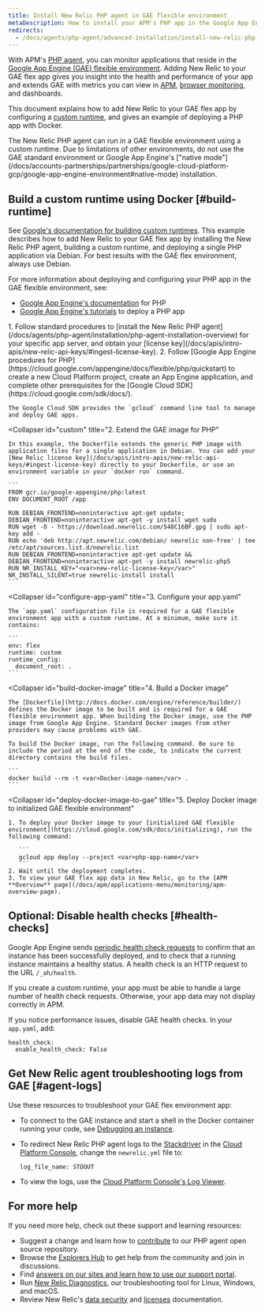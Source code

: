 ```yaml
---
title: Install New Relic PHP agent in GAE flexible environment
metaDescription: How to install your APM's PHP app in the Google App Engine (GAE) flexible environment.
redirects:
  - /docs/agents/php-agent/advanced-installation/install-new-relic-php-agent-gae-flexible-environment
---
```


With APM's [PHP agent](/docs/agents/php-agent/getting-started/introduction-new-relic-php), you can monitor applications that reside in the [Google App Engine (GAE) flexible environment](https://cloud.google.com/appengine/docs/flexible/php/). Adding New Relic to your GAE flex app gives you insight into the health and performance of your app and extends GAE with metrics you can view in [APM](/docs/apm/new-relic-apm/getting-started/introduction-new-relic-apm), [browser monitoring](/docs/browser/new-relic-browser/getting-started/introduction-new-relic-browser), and dashboards.

This document explains how to add New Relic to your GAE flex app by configuring a [custom runtime](https://cloud.google.com/appengine/docs/flexible/custom-runtimes/about-custom-runtimes), and gives an example of deploying a PHP app with Docker.

<Callout variant="important">
  The New Relic PHP agent can run in a GAE flexible environment using a custom runtime. Due to limitations of other environments, do not use the GAE standard environment or Google App Engine's ["native mode"](/docs/accounts-partnerships/partnerships/google-cloud-platform-gcp/google-app-engine-environment#native-mode) installation.
</Callout>

## Build a custom runtime using Docker [#build-runtime]

See [Google's documentation for building custom runtimes](https://cloud.google.com/appengine/docs/flexible/custom-runtimes/build). This example describes how to add New Relic to your GAE flex app by installing the New Relic PHP agent, building a custom runtime, and deploying a single PHP application via Debian. For best results with the GAE flex environment, always use Debian.

For more information about deploying and configuring your PHP app in the GAE flexible environment, see:

* [Google App Engine's documentation](https://cloud.google.com/appengine/docs/flexible/php/) for PHP
* [Google App Engine's tutorials](https://cloud.google.com/appengine/docs/flexible/php/tutorials) to deploy a PHP app

<CollapserGroup>
  <Collapser
    id="setup-gae"
    title="1. Set up the GAE project and install dependencies"
  >
    1. Follow standard procedures to [install the New Relic PHP agent](/docs/agents/php-agent/installation/php-agent-installation-overview) for your specific app server, and obtain your [license key](/docs/apis/intro-apis/new-relic-api-keys/#ingest-license-key).
    2. Follow [Google App Engine procedures for PHP](https://cloud.google.com/appengine/docs/flexible/php/quickstart) to create a new Cloud Platform project, create an App Engine application, and complete other prerequisites for the [Google Cloud SDK](https://cloud.google.com/sdk/docs/).

    The Google Cloud SDK provides the `gcloud` command line tool to manage and deploy GAE apps.
  </Collapser>

  <Collapser
    id="custom"
    title="2. Extend the GAE image for PHP"
  >
    In this example, the Dockerfile extends the generic PHP image with application files for a single application in Debian. You can add your [New Relic license key](/docs/apis/intro-apis/new-relic-api-keys/#ingest-license-key) directly to your Dockerfile, or use an environment variable in your `docker run` command.

    ```
    FROM gcr.io/google-appengine/php:latest
    ENV DOCUMENT_ROOT /app

    RUN DEBIAN_FRONTEND=noninteractive apt-get update; DEBIAN_FRONTEND=noninteractive apt-get -y install wget sudo
    RUN wget -O - https://download.newrelic.com/548C16BF.gpg | sudo apt-key add -
    RUN echo 'deb http://apt.newrelic.com/debian/ newrelic non-free' | tee /etc/apt/sources.list.d/newrelic.list
    RUN DEBIAN_FRONTEND=noninteractive apt-get update && DEBIAN_FRONTEND=noninteractive apt-get -y install newrelic-php5
    RUN NR_INSTALL_KEY="<var>new-relic-license-key</var>" NR_INSTALL_SILENT=true newrelic-install install
    ```
  </Collapser>

  <Collapser
    id="configure-app-yaml"
    title="3. Configure your app.yaml"
  >
    The `app.yaml` configuration file is required for a GAE flexible environment app with a custom runtime. At a minimum, make sure it contains:

    ```
    env: flex
    runtime: custom
    runtime_config:
      document_root: .
    ```
  </Collapser>

  <Collapser
    id="build-docker-image"
    title="4. Build a Docker image"
  >
    The [Dockerfile](http://docs.docker.com/engine/reference/builder/) defines the Docker image to be built and is required for a GAE flexible environment app. When building the Docker image, use the PHP image from Google App Engine. Standard Docker images from other providers may cause problems with GAE.

    To build the Docker image, run the following command. Be sure to include the period at the end of the code, to indicate the current directory contains the build files.

    ```
    docker build --rm -t <var>Docker-image-name</var> .
    ```
  </Collapser>

  <Collapser
    id="deploy-docker-image-to-gae"
    title="5. Deploy Docker image to initialized GAE flexible environment"
  >
    1. To deploy your Docker image to your [initialized GAE flexible environment](https://cloud.google.com/sdk/docs/initializing), run the following command:

       ```
       gcloud app deploy --project <var>php-app-name</var>
       ```
    2. Wait until the deployment completes.
    3. To view your GAE flex app data in New Relic, go to the [APM **Overview** page](/docs/apm/applications-menu/monitoring/apm-overview-page).
  </Collapser>
</CollapserGroup>

## Optional: Disable health checks [#health-checks]

Google App Engine sends [periodic health check requests](https://cloud.google.com/appengine/docs/flexible/go/configuring-your-app-with-app-yaml#health_checks) to confirm that an instance has been successfully deployed, and to check that a running instance maintains a healthy status. A health check is an HTTP request to the URL `/_ah/health`.

If you create a custom runtime, your app must be able to handle a large number of health check requests. Otherwise, your app data may not display correctly in APM.

If you notice performance issues, disable GAE health checks. In your `app.yaml`, add:

```
health_check:
  enable_health_check: False
```

## Get New Relic agent troubleshooting logs from GAE [#agent-logs]

Use these resources to troubleshoot your GAE flex environment app:

* To connect to the GAE instance and start a shell in the Docker container running your code, see [Debugging an instance](https://cloud.google.com/appengine/docs/flexible/php/debugging-an-instance).
* To redirect New Relic PHP agent logs to the [Stackdriver](http://cloud.google.com/logging/docs/view/logs_viewer_v2) in the [Cloud Platform Console](https://cloud.google.com/compute/docs/console), change the `newrelic.yml` file to:

  ```
  log_file_name: STDOUT
  ```
* To view the logs, use the [Cloud Platform Console's Log Viewer](https://cloud.google.com/appengine/docs/flexible/php/writing-application-logs).

## For more help

If you need more help, check out these support and learning resources:

* Suggest a change and learn how to [contribute](https://github.com/newrelic/newrelic-php-agent/issues) to our PHP agent open source repository.
* Browse the [Explorers Hub](https://discuss.newrelic.com/) to get help from the community and join in discussions.
* Find [answers on our sites and learn how to use our support portal](/docs/using-new-relic/welcome-new-relic/get-started/find-help-use-support-portal/).
* Run [New Relic Diagnostics](/docs/using-new-relic/cross-product-functions/troubleshooting/new-relic-diagnostics/), our troubleshooting tool for Linux, Windows, and macOS.
* Review New Relic's [data security](/docs/security/) and [licenses](/docs/licenses/) documentation.